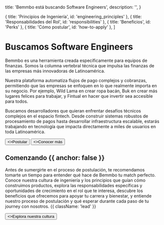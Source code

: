
  title: 'Bemmbo está buscando Software Engineers',
  description: '',
}

  { title: 'Principios de Ingeniería', id: 'engineering_principles' },
  { title: 'Responsabilidades del Rol', id: 'responsibilities' },
  { title: 'Beneficios', id: 'Perks' },
  { title: 'Cómo postular', id: 'how-to-apply' },
]

<HeroPattern />
<div className="pt-12" />

# Buscamos Software Engineers

Bemmbo es una herramienta creada específicamente para equipos de finanzas. Somos la columna vertebral técnica que impulsa las finanzas de las empresas más innovadoras de Latinoamérica.

Nuestra plataforma automatiza flujos de pago complejos y cobranzas, permitiendo que las empresas se enfoquen en lo que realmente importa en su negocio. Por ejemplo, Wild Lama en crear ropa bacán, Buk en crear más lugares felices para trabajar, y Fintual en hacer que invertir sea accesible para todos.

Buscamos desarrolladores que quieran enfrentar desafíos técnicos complejos en el espacio fintech. Desde construir sistemas robustos de procesamiento de pagos hasta desarrollar infraestructura escalable, estarás trabajando en tecnología que impacta directamente a miles de usuarios en toda Latinoamérica.

<div className="not-prose mt-6 mb-16 flex gap-3">
  <Button href="#how-to-apply" arrow="right">
    <>Postular</>
  </Button>
  <Button href="https://bemmbo.com" variant="outline">
    <>Conocer más</>
  </Button>
</div>

## Comenzando {{ anchor: false }}

Antes de sumergirte en el proceso de postulación, te recomendamos tomarte un tiempo para entender qué hace de Bemmbo tu match perfecto. Conoce nuestra cultura de ingeniería y los principios que guían cómo construimos productos, explora las responsabilidades específicas y oportunidades de crecimiento en el rol que te interesa, descubre los beneficios que ofrecemos para apoyar tu carrera y bienestar, y entiende nuestro proceso de postulación y qué esperar durante cada paso de tu journey con nosotros. {{ className: 'lead' }}

<div className="not-prose">
  <Button href="https://bemmbo.com/jobs" variant="text" arrow="right">
    <>Explora nuestra cultura</>
  </Button>
</div>

<EngineeringPrinciples />

<RoleResponsibilities />

<Stack />

<Perks />

<HowToApply />

